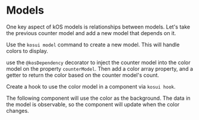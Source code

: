 
# Models

<Meta title="Foundations/Models/3. Relationships" />

One key aspect of kOS models is relationships between models. Let's take the previous counter model and add a new model that depends on it.

Use the `kosui model` command to create a new model. This will handle colors to display.

use the `@kosDependency` decorator to inject the counter model into the color model on the property `counterModel`.
Then add a color array property, and a getter to return the color based on the counter model's count.

<Snippet name="color-model@color-model.ts" />

Create a hook to use the color model in a component via `kosui hook`.

The following component will use the color as the background. The data in the model is observable, so the component will update when the color changes.

<Canvas of={CounterExampleWithColors} sourceState="none" />

<Snippet name="CounterWithColor@counter-example.tsx" />
